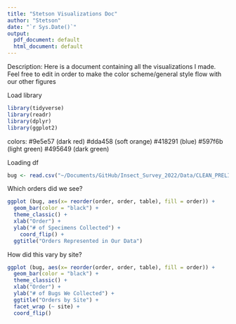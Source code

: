 ```yaml
---
title: "Stetson Visualizations Doc"
author: "Stetson"
date: "`r Sys.Date()`"
output:
  pdf_document: default
  html_document: default
---
```


Description:
Here is a document containing all the visualizations I made. Feel free to edit in order to make the color scheme/general style flow with our other figures

Load library
```r
library(tidyverse)
library(readr)
library(dplyr)
library(ggplot2)
```

colors:
#9e5e57 (dark red)
#dda458 (soft orange)
#418291 (blue)
#597f6b (light green)
#495649 (dark green) 

Loading df
```r
bug <- read.csv("~/Documents/GitHub/Insect_Survey_2022/Data/CLEAN_PRELIM_EEBClub_UTICdata_Weather_v2.csv")
```

Which orders did we see?
```r
ggplot (bug, aes(x= reorder(order, order, table), fill = order)) +
  geom_bar(color = "black") +
  theme_classic() +
  xlab("Order") +
  ylab("# of Specimens Collected") +
    coord_flip() +
  ggtitle("Orders Represented in Our Data")
```


How did this vary by site?
```r
ggplot (bug, aes(x= reorder(order, order, table), fill = order)) +
  geom_bar(color = "black") +
  theme_classic() +
  xlab("Order") +
  ylab("# of Bugs We Collected") +
  ggtitle("Orders by Site") +
  facet_wrap (~ site) +
  coord_flip()
```

